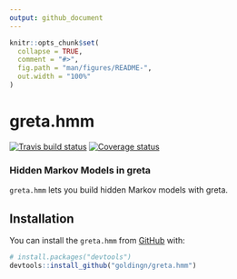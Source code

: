 ```yaml
---
output: github_document
---
```


<!-- README.md is generated from README.Rmd. Please edit that file -->

```r
knitr::opts_chunk$set(
  collapse = TRUE,
  comment = "#>",
  fig.path = "man/figures/README-",
  out.width = "100%"
)
```

# greta.hmm

<!-- badges: start -->
[![Travis build status](https://travis-ci.org/goldingn/greta.hmm.svg?branch=master)](https://travis-ci.org/goldingn/greta.hmm)
  [![Coverage status](https://codecov.io/gh/goldingn/greta.hmm/branch/master/graph/badge.svg)](https://codecov.io/github/goldingn/greta.hmm?branch=master)

<!-- badges: end -->

### Hidden Markov Models in greta

`greta.hmm` lets you build hidden Markov models with greta.

## Installation

You can install the `greta.hmm` from [GitHub](https://github.com/) with:

``` r
# install.packages("devtools")
devtools::install_github("goldingn/greta.hmm")
```
